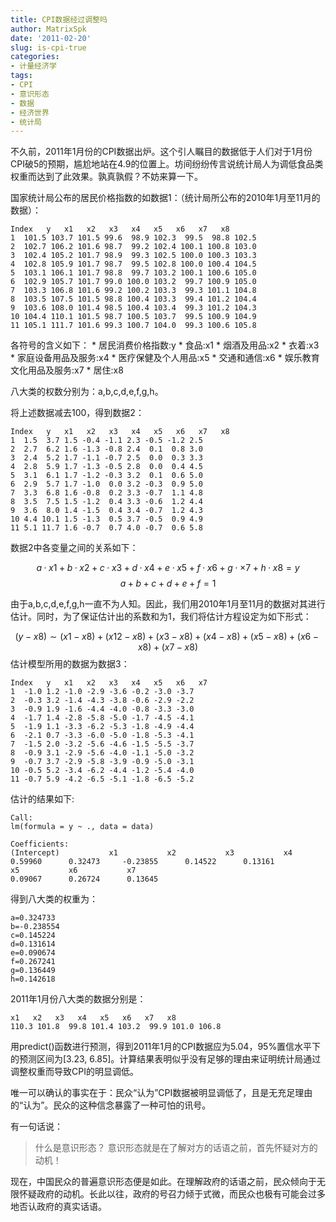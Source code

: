 ```yaml
---
title: CPI数据经过调整吗
author: MatrixSpk
date: '2011-02-20'
slug: is-cpi-true
categories:
- 计量经济学
tags:
- CPI
- 意识形态
- 数据
- 经济世界
- 统计局
---
```

不久前，2011年1月份的CPI数据出炉。这个引人瞩目的数据低于人们对于1月份CPI破5的预期，尴尬地站在4.9的位置上。坊间纷纷传言说统计局人为调低食品类权重而达到了此效果。孰真孰假？不妨来算一下。

国家统计局公布的居民价格指数的如数据1：（统计局所公布的2010年1月至11月的数据）：

```
Index   y   x1   x2   x3   x4   x5   x6   x7   x8
1  101.5 103.7 101.5 99.6  98.9 102.3  99.5  98.8 102.5
2  102.7 106.2 101.6 98.7  99.2 102.4 100.1 100.8 103.0
3  102.4 105.2 101.7 98.9  99.3 102.5 100.0 100.3 103.3
4  102.8 105.9 101.7 98.7  99.5 102.8 100.0 100.4 104.5
5  103.1 106.1 101.7 98.8  99.7 103.2 100.1 100.6 105.0
6  102.9 105.7 101.7 99.0 100.0 103.2  99.7 100.9 105.0
7  103.3 106.8 101.6 99.2 100.2 103.3  99.3 101.1 104.8
8  103.5 107.5 101.5 98.8 100.4 103.3  99.4 101.2 104.4
9  103.6 108.0 101.4 98.5 100.4 103.4  99.3 101.2 104.3
10 104.4 110.1 101.5 98.7 100.5 103.7  99.5 100.9 104.9
11 105.1 111.7 101.6 99.3 100.7 104.0  99.3 100.6 105.8
```

各符号的含义如下：
* 居民消费价格指数:y
* 食品:x1
* 烟酒及用品:x2
* 衣着:x3
* 家庭设备用品及服务:x4
* 医疗保健及个人用品:x5
* 交通和通信:x6
* 娱乐教育文化用品及服务:x7
* 居住:x8

八大类的权数分别为：a,b,c,d,e,f,g,h。

将上述数据减去100，得到数据2：

```
Index   y   x1   x2   x3   x4   x5   x6   x7   x8
1  1.5  3.7 1.5 -0.4 -1.1 2.3 -0.5 -1.2 2.5
2  2.7  6.2 1.6 -1.3 -0.8 2.4  0.1  0.8 3.0
3  2.4  5.2 1.7 -1.1 -0.7 2.5  0.0  0.3 3.3
4  2.8  5.9 1.7 -1.3 -0.5 2.8  0.0  0.4 4.5
5  3.1  6.1 1.7 -1.2 -0.3 3.2  0.1  0.6 5.0
6  2.9  5.7 1.7 -1.0  0.0 3.2 -0.3  0.9 5.0
7  3.3  6.8 1.6 -0.8  0.2 3.3 -0.7  1.1 4.8
8  3.5  7.5 1.5 -1.2  0.4 3.3 -0.6  1.2 4.4
9  3.6  8.0 1.4 -1.5  0.4 3.4 -0.7  1.2 4.3
10 4.4 10.1 1.5 -1.3  0.5 3.7 -0.5  0.9 4.9
11 5.1 11.7 1.6 -0.7  0.7 4.0 -0.7  0.6 5.8
```

数据2中各变量之间的关系如下：

$$
a·x1+b·x2+c·x3+d·x4+e·x5+f·x6+g·×7+h·x8=y
$$
$$
a+b+c+d+e+f=1
$$

由于a,b,c,d,e,f,g,h一直不为人知。因此，我们用2010年1月至11月的数据对其进行估计。同时，为了保证估计出的系数和为1，我们将估计方程设定为如下形式：

$$
(y-x8)\sim (x1-x8)+(x12-x8)+(x3-x8)+(x4-x8)+(x5-x8)+(x6-x8)+(x7-x8)
$$
估计模型所用的数据为数据3：

```
Index   y   x1   x2   x3   x4   x5   x6   x7
1  -1.0 1.2 -1.0 -2.9 -3.6 -0.2 -3.0 -3.7
2  -0.3 3.2 -1.4 -4.3 -3.8 -0.6 -2.9 -2.2
3  -0.9 1.9 -1.6 -4.4 -4.0 -0.8 -3.3 -3.0
4  -1.7 1.4 -2.8 -5.8 -5.0 -1.7 -4.5 -4.1
5  -1.9 1.1 -3.3 -6.2 -5.3 -1.8 -4.9 -4.4
6  -2.1 0.7 -3.3 -6.0 -5.0 -1.8 -5.3 -4.1
7  -1.5 2.0 -3.2 -5.6 -4.6 -1.5 -5.5 -3.7
8  -0.9 3.1 -2.9 -5.6 -4.0 -1.1 -5.0 -3.2
9  -0.7 3.7 -2.9 -5.8 -3.9 -0.9 -5.0 -3.1
10 -0.5 5.2 -3.4 -6.2 -4.4 -1.2 -5.4 -4.0
11 -0.7 5.9 -4.2 -6.5 -5.1 -1.8 -6.5 -5.2
```

估计的结果如下:

```
Call:
lm(formula = y ~ ., data = data)

Coefficients:
(Intercept)           x1           x2           x3           x4
0.59960      0.32473     -0.23855      0.14522      0.13161
x5           x6           x7
0.09067      0.26724      0.13645
```

得到八大类的权重为：

```
a=0.324733
b=-0.238554
c=0.145224
d=0.131614
e=0.090674
f=0.267241
g=0.136449
h=0.142618
```

2011年1月份八大类的数据分别是：

```
x1   x2   x3   x4   x5   x6   x7   x8
110.3 101.8  99.8 101.4 103.2  99.9 101.0 106.8
```

用predict()函数进行预测，得到2011年1月的CPI数据应为5.04，95%置信水平下的预测区间为[3.23, 6.85]。计算结果表明似乎没有足够的理由来证明统计局通过调整权重而导致CPI的明显调低。

唯一可以确认的事实在于：民众“认为”CPI数据被明显调低了，且是无充足理由的“认为”。民众的这种信念暴露了一种可怕的讯号。

有一句话说：

> 什么是意识形态？
意识形态就是在了解对方的话语之前，首先怀疑对方的动机！

现在，中国民众的普遍意识形态便是如此。在理解政府的话语之前，民众倾向于无限怀疑政府的动机。长此以往，政府的号召力倾于式微，而民众也极有可能会过多地否认政府的真实话语。
